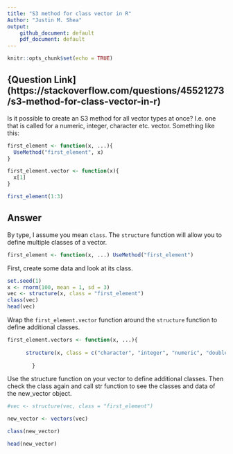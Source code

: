 ```yaml
---
title: "S3 method for class vector in R"
Author: "Justin M. Shea"
output: 
    github_document: default
    pdf_document: default
---
```


```r
knitr::opts_chunk$set(echo = TRUE)
```

## {Question Link](https://stackoverflow.com/questions/45521273/s3-method-for-class-vector-in-r)

Is it possible to create an S3 method for all vector types at once? I.e. one that is called for a numeric, integer, character etc. vector. Something like this:

```r

first_element <- function(x, ...){
  UseMethod("first_element", x)
}

first_element.vector <- function(x){
  x[1]
}

first_element(1:3)
```

## Answer

By type, I assume you mean `class`. The `structure` function will allow you to define multiple classes of a vector.

```r
first_element <- function(x, ...) UseMethod("first_element")
```

First, create some data and look at its class.

```r
set.seed(1)
x <- rnorm(100, mean = 1, sd = 3)
vec <- structure(x, class = "first_element")
class(vec)
head(vec)
```




Wrap the `first_element.vector` function around the `structure` function to define additional classes.  

```r
first_element.vectors <- function(x, ...){
 
      structure(x, class = c("character", "integer", "numeric", "double"))
           
        }

```

Use the structure function on your vector to define additional classes. Then check the class again and call str function to see the classes and data of the new_vector object. 

```r
#vec <- structure(vec, class = "first_element")

new_vector <- vectors(vec)

class(new_vector)

head(new_vector)
```